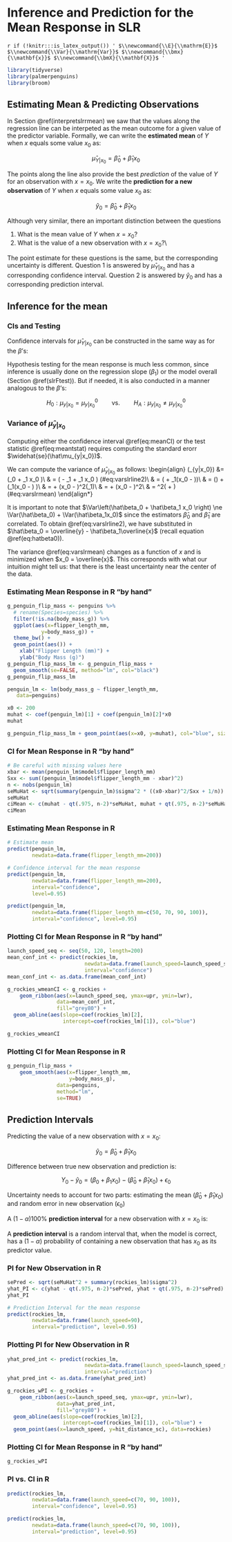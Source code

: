# Inference and Prediction for the Mean Response in SLR {#slrCIMean}

<!--- For HTML Only --->
`r if (!knitr:::is_latex_output()) '
$\\newcommand{\\E}{\\mathrm{E}}$
$\\newcommand{\\Var}{\\mathrm{Var}}$
$\\newcommand{\\bmx}{\\mathbf{x}}$
$\\newcommand{\\bmX}{\\mathbf{X}}$
'`

```r
library(tidyverse)
library(palmerpenguins)
library(broom)
```

## Estimating Mean & Predicting Observations

In Section \@ref(interpretslrrmean) we saw that the values along the regression line can be interpeted as the mean outcome for a given value of the predictor variable. Formally, we can write the **estimated mean** of $Y$ when $x$ equals some value $x_0$ as:

$$\hat\mu_{Y|x_0} = \hat\beta_0 + \hat\beta_1x_0$$

The points along the line also provide the best *prediction* of the value of $Y$ for an observation with $x=x_0$. We write the **prediction for a new observation** of $Y$ when $x$ equals some value $x_0$ as:

$$\hat y_0 = \hat\beta_0 + \hat\beta_1x_0$$

Although very similar, there an important distinction between the questions


1. What is the mean value of $Y$ when $x=x_0$?
2. What is the value of a new observation with $x=x_0$?\\

The point estimate for these questions is the same, but the corresponding uncertainty is different.
Question 1 is answered by $\hat\mu_{Y|x_0}$ and has a corresponding confidence interval. Question 2 is answered by $\hat y_0$ and has a corresponding prediction interval.

## Inference for the mean
### CIs and Testing


Confidence intervals for $\hat\mu_{Y | x_0}$ can be constructed in the same way as for the $\beta$'s:

\begin{equation}
\left(\hat\mu_{y|x_0} - t_{\alpha/2}\widehat{se}(\hat\mu_{y|x_0}), \hat\mu_{y|x_0} + t_{\alpha/2}\widehat{se}(\hat\mu_{y|x_0})\right).
(\#eq:meanCI)
\end{equation}

Hypothesis testing for the mean response is much less common, since inference is usually done on the regression slope ($\beta_1$) or the model overall (Section \@ref(slrFtest)). But if needed, it is also conducted in a manner analogous to the $\beta$'s:

$$H_0: \mu_{y|x_0} = \mu^0_{y|x_0} \qquad \text{vs.} \qquad H_A: \mu_{y|x_0} \ne \mu^0_{y|x_0}$$

\begin{equation}
t = \frac{\hat\mu_{y|x_0} - \mu^0_{y|x_0}}{\widehat{se}(\hat\mu_{y|x_0})}
(\#eq:meantstat)
\end{equation}



### Variance of $\hat\mu_{y|x_0}$

Computing either the confidence interval \@ref(eq:meanCI) or the test statistic \@ref(eq:meantstat) requires computing the standard erorr $\widehat{se}(\hat\mu_{y|x_0})$.


We can compute the variance of $\hat\mu_{y|x_0}$ as follows:
\begin{align}
\Var(\hat\mu_{y|x_0}) &= \Var\left(\hat\beta_0 + \hat\beta_1 x_0 \right)\\
& = \Var\left(\overline{y} - \hat\beta_1\overline{x} + \hat\beta_1 x_0 \right) (\#eq:varslrline2)\\
& = \Var\left(\overline{y} + \hat\beta_1(x_0 - \overline{x} )\right)\\
& = \Var\left(\overline{y}\right)  + \Var\left(\hat\beta_1(x_0 - \overline{x}) \right)\notag\\
& = \frac{\sigma^2}{n} + (x_0 - \overline{x})^2\Var\left(\hat\beta_1\right)\notag\\
& =  \frac{\sigma^2}{n}  + (x_0 - \overline{x})^2\frac{\sigma^2}{S_{xx}}\notag\\
& =  \sigma^2\left(\frac{1}{n}  + \frac{(x_0 - \overline{x})^2}{S_{xx}}\right) (\#eq:varslrmean)
\end{align*}

It is important to note that $\Var\left(\hat\beta_0 + \hat\beta_1 x_0 \right) \ne \Var(\hat\beta_0) + \Var(\hat\beta_1x_0)$ since the estimators $\hat\beta_0$ and $\hat\beta_1$ are correlated. To obtain \@ref(eq:varslrline2), we have substituted in $\hat\beta_0 = \overline{y} - \hat\beta_1\overline{x}$ (recall equation \@ref(eq:hatbeta0)).



The variance \@ref(eq:varslrmean) changes as a function of $x$ and is minimized when $x_0 = \overline{x}$. This corresponds with what our intuition might tell us: that there is the least uncertainty near the center of the data.


### Estimating Mean Response in R "by hand"


```r
g_penguin_flip_mass <- penguins %>%
  # rename(Species=species) %>%
  filter(!is.na(body_mass_g)) %>%
  ggplot(aes(x=flipper_length_mm,
           y=body_mass_g)) +
  theme_bw() + 
  geom_point(aes()) +
    xlab("Flipper Length (mm)") +
    ylab("Body Mass (g)")
g_penguin_flip_mass_lm <- g_penguin_flip_mass +
  geom_smooth(se=FALSE, method="lm", col="black")
g_penguin_flip_mass_lm
```

```r
penguin_lm <- lm(body_mass_g ~ flipper_length_mm,
   data=penguins)
```

```r
x0 <- 200
muhat <- coef(penguin_lm)[1] + coef(penguin_lm)[2]*x0
muhat
```


```r
g_penguin_flip_mass_lm + geom_point(aes(x=x0, y=muhat), col="blue", size=3)
```

### CI for Mean Response in R "by hand"


```r
# Be careful with missing values here
xbar <- mean(penguin_lm$model$flipper_length_mm) 
Sxx <- sum((penguin_lm$model$flipper_length_mm - xbar)^2)
n <- nobs(penguin_lm)
seMuHat <- sqrt(summary(penguin_lm)$sigma^2 * ((x0-xbar)^2/Sxx + 1/n))  
seMuHat
ciMean <- c(muhat - qt(.975, n-2)*seMuHat, muhat + qt(.975, n-2)*seMuHat)
ciMean
```



### Estimating Mean Response in R 

```r
# Estimate mean
predict(penguin_lm,
        newdata=data.frame(flipper_length_mm=200))

# Confidence interval for the mean response
predict(penguin_lm, 
        newdata=data.frame(flipper_length_mm=200),
        interval="confidence",
        level=0.95)
```

```r
predict(penguin_lm,
        newdata=data.frame(flipper_length_mm=c(50, 70, 90, 100)),
        interval="confidence", level=0.95)
```

### Plotting CI for Mean Response in R "by hand"


```r
launch_speed_seq <- seq(50, 120, length=200)
mean_conf_int <- predict(rockies_lm,
                         newdata=data.frame(launch_speed=launch_speed_seq),
                         interval="confidence")
mean_conf_int <- as.data.frame(mean_conf_int)

g_rockies_wmeanCI <- g_rockies + 
    geom_ribbon(aes(x=launch_speed_seq, ymax=upr, ymin=lwr), 
                data=mean_conf_int,
                fill="grey80") + 
  geom_abline(aes(slope=coef(rockies_lm)[2],
                  intercept=coef(rockies_lm)[1]), col="blue")
```

```r
g_rockies_wmeanCI
```

### Plotting CI for Mean Response in R

```r
g_penguin_flip_mass + 
    geom_smooth(aes(x=flipper_length_mm,
                    y=body_mass_g),
                data=penguins,
                method="lm",
                se=TRUE)
```

## Prediction Intervals

Predicting the value of a new observation with $x=x_0$:

 $$\hat y_0 = \hat\beta_0 + \hat\beta_1x_0$$


Difference between true new observation and prediction is:

$$Y_0 - \hat y_0 = (\beta_0 + \beta_1 x_0) - (\hat\beta_0 + \hat\beta_1x_0) + \epsilon_0$$


Uncertainty needs to account for two parts: estimating the mean $(\hat\beta_0 + \hat\beta_1x_0)$ and random error in new observation ($\epsilon_0$)
\begin{align*}
\Var(Y_0 - \hat y_0) &= \Var\left((\beta_0 + \beta_1 x_0) - (\hat\beta_0 + \hat\beta_1x_0)\right) + \Var(\epsilon_0) \\
&= \sigma^2\left(\frac{1}{n}  + \frac{(x_0 - \overline{x})^2}{S_{xx}}\right) + \sigma^2 = \sigma^2\left(\frac{1}{n}  + \frac{(x_0 - \overline{x})^2}{S_{xx}} + 1\right) 
\end{align*}

A $(1-\alpha)100\%$ **prediction interval** for a new observation with $x=x_0$ is:

\begin{align*}
&\Big(\hat y_0 - t_{\alpha/2}\sqrt{\sigma^2\left(1 + \frac{1}{n}  + \frac{(x_0 - \overline{x})^2}{S_{xx}}\right)},\\
& \qquad  \qquad \hat y_0 + t_{\alpha/2}\sqrt{\sigma^2\left(1 + \frac{1}{n}  + \frac{(x_0 - \overline{x})^2}{S_{xx}}\right)} \Big)
\end{align*}


A **prediction interval** is a random interval that, when the model is correct, has a $(1-\alpha)$ probability of containing a new observation that has $x_0$ as its predictor value.



### PI for New Observation in R

```r
sePred <- sqrt(seMuHat^2 + summary(rockies_lm)$sigma^2)
yhat_PI <- c(yhat - qt(.975, n-2)*sePred, yhat + qt(.975, n-2)*sePred)
yhat_PI

# Prediction Interval for the mean response
predict(rockies_lm, 
        newdata=data.frame(launch_speed=90),
        interval="prediction", level=0.95)
```


### Plotting PI for New Observation in R


```r
yhat_pred_int <- predict(rockies_lm,
                         newdata=data.frame(launch_speed=launch_speed_seq),
                         interval="prediction")
yhat_pred_int <- as.data.frame(yhat_pred_int)

g_rockies_wPI <- g_rockies + 
    geom_ribbon(aes(x=launch_speed_seq, ymax=upr, ymin=lwr), 
                data=yhat_pred_int,
                fill="grey80") + 
  geom_abline(aes(slope=coef(rockies_lm)[2],
                  intercept=coef(rockies_lm)[1]), col="blue") +
  geom_point(aes(x=launch_speed, y=hit_distance_sc), data=rockies)
```

### Plotting CI for Mean Response in R "by hand"

```r
g_rockies_wPI
```

### PI vs. CI in R

```r
predict(rockies_lm, 
        newdata=data.frame(launch_speed=c(70, 90, 100)),
        interval="confidence", level=0.95)

predict(rockies_lm, 
        newdata=data.frame(launch_speed=c(70, 90, 100)),
        interval="prediction", level=0.95)
```
